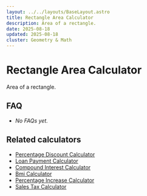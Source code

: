 ```yaml
---
layout: ../../layouts/BaseLayout.astro
title: Rectangle Area Calculator
description: Area of a rectangle.
date: 2025-08-18
updated: 2025-08-18
cluster: Geometry & Math
---
```




# Rectangle Area Calculator

Area of a rectangle.

<Calculator schema={schema} />

## FAQ

- _No FAQs yet._

## Related calculators
- [Percentage Discount Calculator](/calculators/percentage-discount-calculator/)
- [Loan Payment Calculator](/calculators/loan-payment-calculator/)
- [Compound Interest Calculator](/calculators/compound-interest-calculator/)
- [Bmi Calculator](/calculators/bmi-calculator/)
- [Percentage Increase Calculator](/calculators/percentage-increase-calculator/)
- [Sales Tax Calculator](/calculators/sales-tax-calculator/)
